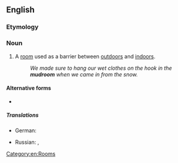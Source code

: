 {{also|mud room}}

==English==

===Etymology===
{{compound|en|mud|room}}

===Noun===
{{en-noun}}

# A [[room]] used as a barrier between [[outdoors]] and [[indoors]].
#: ''We made sure to hang our wet clothes on the hook in the '''mudroom''' when we came in from the snow.''

====Alternative forms====
* {{l|en|mud room}}

=====Translations=====
{{trans-top|Room between outdoors and indoors}}
* German: {{t|de|Windfang|m}}
{{trans-mid}}
* Russian: {{t+|ru|прихо́жая|f}}, {{t+|ru|се́ни|m-p}}
{{trans-bottom}}

[[Category:en:Rooms]]